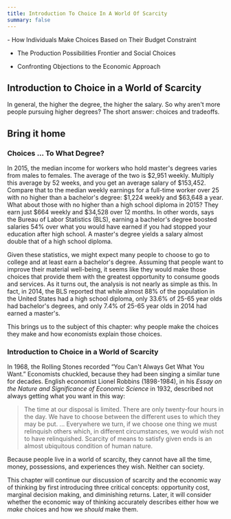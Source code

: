 ```yaml
---
title: Introduction To Choice In A World Of Scarcity
summary: false
---
```


<Info title="In this chapter, you will learn about">
- How Individuals Make Choices Based on Their Budget Constraint

- The Production Possibilities Frontier and Social Choices

- Confronting Objections to the Economic Approach

</Info>

## Introduction to Choice in a World of Scarcity

<Callout>
  In general, the higher the degree, the higher the salary. So why aren't more
  people pursuing higher degrees? The short answer: choices and tradeoffs.
</Callout>

## Bring it home

### Choices ... To What Degree?

In 2015, the median income for workers who hold master's degrees varies from males to females. The average of the two is \$2,951 weekly. Multiply this average by 52 weeks, and you get an average salary of \$153,452. Compare that to the median weekly earnings for a full-time worker over 25 with no higher than a bachelor's degree: \$1,224 weekly and \$63,648 a year. What about those with no higher than a high school diploma in 2015? They earn just \$664 weekly and $34,528 over 12 months. In other words, says the Bureau of Labor Statistics (BLS), earning a bachelor's degree boosted salaries 54% over what you would have earned if you had stopped your education after high school. A master's degree yields a salary almost double that of a high school diploma.

Given these statistics, we might expect many people to choose to go to college and at least earn a bachelor's degree. Assuming that people want to improve their material well-being, it seems like they would make those choices that provide them with the greatest opportunity to consume goods and services. As it turns out, the analysis is not nearly as simple as this. In fact, in 2014, the BLS reported that while almost 88% of the population in the United States had a high school diploma, only 33.6% of 25-65 year olds had bachelor's degrees, and only 7.4% of 25-65 year olds in 2014 had earned a master's.

This brings us to the subject of this chapter: why people make the choices they make and how economists explain those choices.

### Introduction to Choice in a World of Scarcity

In 1968, the Rolling Stones recorded “You Can't Always Get What You Want.” Economists chuckled, because they had been singing a similar tune for decades. English economist Lionel Robbins (1898-1984), in his _Essay on the Nature and Significance of Economic Science_ in 1932, described not always getting what you want in this way:

<Blockquote author="Lionel Robbins (1898-1984)" role="English Economist">
  The time at our disposal is limited. There are only twenty-four hours in the
  day. We have to choose between the different uses to which they may be put.
  ... Everywhere we turn, if we choose one thing we must relinquish others
  which, in different circumstances, we would wish not to have relinquished.
  Scarcity of means to satisfy given ends is an almost ubiquitous condition of
  human nature.
</Blockquote>

Because people live in a world of scarcity, they cannot have all the time, money, possessions, and experiences they wish. Neither can society.

This chapter will continue our discussion of scarcity and the economic way of thinking by first introducing three critical concepts: opportunity cost, marginal decision making, and diminishing returns. Later, it will consider whether the economic way of thinking accurately describes either how we _make_ choices and how we _should_ make them.
